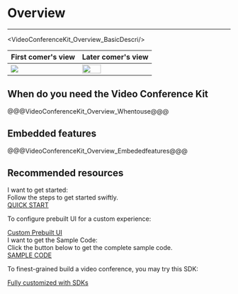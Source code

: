 
# Overview

- - -


<VideoConferenceKit_Overview_BasicDescri/>

|First comer's view| Later comer's view|
|---|---|
|<Frame width="512" height="auto" caption=""><img src="https://storage.zego.im/sdk-doc/Pics/ZegoUIKit/conference/user1.gif" /></Frame>|<img src="/Pics/ZegoUIKit/conference/user2.gif"  width=53%>|




## When do you need the Video Conference Kit

@@@VideoConferenceKit_Overview_Whentouse@@@


## Embedded features

@@@VideoConferenceKit_Overview_Embededfeatures@@@

## Recommended resources


<div class="md-resource-layout">
  <div class="md-resource-layout-item">
    <div class="item-top">
      <div class="resource-title">I want to get started: </div>
      <div class="resource-desc">Follow the steps to get started swiftly. </div>
      <a href="!VideoconferenceKit_Quickstart" class="md-btn-primary important" target="_blank">
        <span class="text">QUICK START</span>
      </a>
    </div>
    <div class="item-bottom">
      <p class="margin-top-20">To configure prebuilt UI for a custom experience: </p>
      <a href="!VideoConferenceKit_Custom_prebuiltUI" class="list-link-item">Custom Prebuilt UI</a>
    </div>
  </div>
  <div class="md-resource-layout-item">
    <div class="resource-title">I want to get the Sample Code:</div>
    <div class="resource-desc">Click the button below to get the complete sample code.</div>
    <a href="https://github.com/ZEGOCLOUD/zego_uikit_prebuilt_video_conference_example_ios" class="md-btn-primary important" target="_blank">
      <span class="text">SAMPLE CODE</span>
    </a>
    <p class="margin-top-20">To finest-grained build a video conference, you may try this SDK: </p>
    <a href="!ExpressVideoSDK-OverView/OverView" class="md-btn-primary important" target="_blank">
      <span class="text">Fully customized with SDKs</span>
    </a>
    </a>
  </div>
</div>
